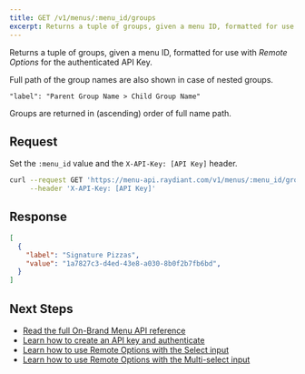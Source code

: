```yaml
---
title: GET /v1/menus/:menu_id/groups
excerpt: Returns a tuple of groups, given a menu ID, formatted for use with _Remote Options_ for the authenticated API Key.
---
```


Returns a tuple of groups, given a menu ID, formatted for use with _Remote Options_ for the authenticated API Key.

Full path of the group names are also shown in case of nested groups.
```
"label": "Parent Group Name > Child Group Name"
```

Groups are returned in (ascending) order of full name path.

## Request

Set the `:menu_id` value and the `X-API-Key: [API Key]` header.

```bash
curl --request GET 'https://menu-api.raydiant.com/v1/menus/:menu_id/groups' \
     --header 'X-API-Key: [API Key]'
```

## Response

```json
[
  {
    "label": "Signature Pizzas",
    "value": "1a7827c3-d4ed-43e8-a030-8b0f2b7fb6bd",
  }
]
```

## Next Steps

- [Read the full On-Brand Menu API reference](/docs/on-brand-menu-api/reference)
- [Learn how to create an API key and authenticate](/docs/on-brand-menu-api/api-keys)
- [Learn how to use Remote Options with the Select input](/docs/inputs/select#remote-options)
- [Learn how to use Remote Options with the Multi-select input](/docs/inputs/multi-select#remote-options)

